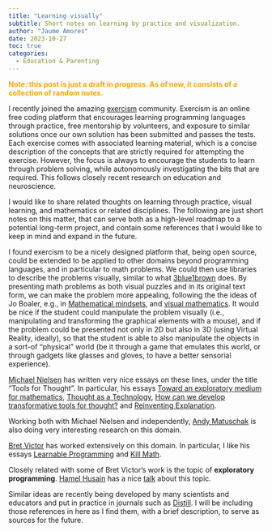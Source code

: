 ---
title: "Learning visually"
subtitle: Short notes on learning by practice and visualization.
author: "Jaume Amores"
date: 2023-10-27
toc: true
categories:
  - Education & Parenting
---

<span style="color:orange">**Note: this post is just a draft in progress. As of now, it consists of a collection of random notes.**</span>

I recently joined the amazing [exercism](https://exercism.org/) community. Exercism is an online free coding platform that encourages learning programming languages through practice, free mentorship by volunteers, and exposure to similar solutions once our own solution has been submitted and passes the tests. Each exercise comes with associated learning material, which is a concise description of the concepts that are strictly required for attempting the exercise. However, the focus is always to encourage the students to learn through problem solving, while autonomously investigating the bits that are required. This follows closely recent research on education and neuroscience.

I would like to share related thoughts on learning through practice, visual learning, and mathematics or related disciplines. The following are just short notes on this matter, that can serve both as a high-level roadmap to a potential long-term project, and contain some references that I would like to keep in mind and expand in the future.

I found exercism to be a nicely designed platform that, being open source, could  be extended to be applied to other domains beyond programming languages, and in particular to math problems. We could then use libraries to describe the problems visually, similar to what [3blue1brown](https://www.3blue1brown.com/) does. By presenting math problems as both visual puzzles and in its original text form, we can make the problem more appealing, following the the ideas of Jo Boaler, e.g., in [Mathematical mindsets](https://www.youcubed.org/resources/mathematical-mindsets/), and [visual mathematics](https://www.youcubed.org/resource/visual-mathematics/). It would be nice if the student could manipulate the problem visually (i.e., manipulating and transforming the graphical elements with a mouse), and if the problem could be presented not only in 2D but also in 3D (using Virtual Reality, ideally), so that the student is able to also manipulate the objects in a sort-of "physical" world (be it through a game that emulates this world, or through gadgets like glasses and gloves, to have a better sensorial experience).

[Michael Nielsen](https://michaelnielsen.org/) has written very nice essays on these lines, under the title "Tools for Thought". In particular, his essays [Toward an exploratory medium for mathematics](https://cognitivemedium.com/emm/emm.html), [Thought as a Technology](http://cognitivemedium.com/tat/index.html), [How can we develop transformative tools for thought?](https://numinous.productions/ttft/) and [Reinventing Explanation](http://michaelnielsen.org/reinventing_explanation/index.html). 

Working both with Michael Nielsen and independently, [Andy Matuschak](https://andymatuschak.org/) is also doing very interesting research on this domain.

[Bret Victor](https://worrydream.com/) has worked extensively on this domain. In particular, I like his essays [Learnable Programming](https://worrydream.com/LearnableProgramming/) and [Kill Math](https://worrydream.com/KillMath/).

Closely related with some of Bret Victor's work is the topic of **exploratory programming**. [Hamel Husain](https://hamel.dev/) has a nice [talk](https://www.youtube.com/watch?v=rX1yGxJijsI) about this topic.

Similar ideas are recently being developed by many scientists and educators and put in practice in journals such as [Distill](https://distill.pub/). I will be including those references in here as I find them, with a brief description, to serve as sources for the future.
